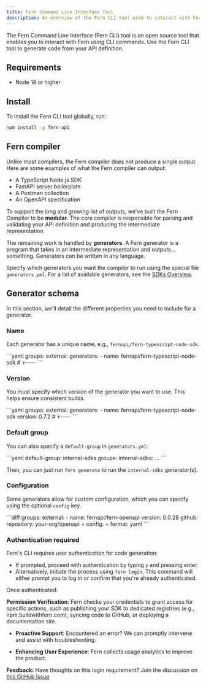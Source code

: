 ```yaml
---
title: Fern Command Line Interface Tool
description: An overview of the Fern CLI tool used to interact with Fern from the command line.
---
```


The Fern Command Line Interface (Fern CLI) tool is an open source tool that enables you to interact with Fern using CLI commands. Use the Fern CLI tool to generate code from your API definition.

## Requirements

- Node 18 or higher

## Install

To install the Fern CLI tool globally, run:

```bash
npm install -g fern-api
```

## Fern compiler

Unlike most compilers, the Fern compiler does not produce a single output. Here
are some examples of what the Fern compiler can output:

- A TypeScript Node.js SDK
- FastAPI server boilerplate
- A Postman collection
- An OpenAPI specification

To support the long and growing list of outputs, we've built the Fern Compiler
to be **modular**. The core compiler is responsible for parsing and validating
your API definition and producing the intermediate representation.

The remaining work is handled by **generators**. A Fern generator is a program
that takes in an intermediate representation and outputs... something. Generators can be written in any language.

Specify which generators you want the compiler to run using the special file
`generators.yml`. For a list of available generators, see the [SDKs Overview](/sdks/overview).

## Generator schema 

In this section, we'll detail the different properties you need to include for a
generator.

### Name

Each generator has a unique name, e.g., `fernapi/fern-typescript-node-sdk`.

<CodeBlock title="generators.yml">
```yaml
groups:
  external:
    generators:
      - name: fernapi/fern-typescript-node-sdk # <---
```
</CodeBlock>

### Version

You must specify which version of the generator you want to use. This helps
ensure consistent builds.

<CodeBlock title="generators.yml">
```yaml
groups:
  external:
    generators:
      - name: fernapi/fern-typescript-node-sdk
        version: 0.7.2 # <---
```
</CodeBlock>

### Default group

You can also specify a `default-group` in `generators.yml`:

<CodeBlock title="generators.yml">
```yaml
default-group: internal-sdks
groups:
  internal-sdks: ...
```
</CodeBlock>

Then, you can just run `fern generate` to run the `internal-sdks` generator(s).

### Configuration

Some generators allow for custom configuration, which you can specify using the optional `config` key.

<CodeBlock title="generators.yml">
```diff 
 groups:
   external:
       - name: fernapi/fern-openapi
         version: 0.0.28
         github:
           repository: your-org/openapi
+        config:
+          format: yaml
```
</CodeBlock>

### Authentication required

Fern's CLI requires user authentication for code generation:

- If prompted, proceed with authentication by typing `y` and pressing enter.
- Alternatively, initiate the process using `fern login`. This command will either prompt you to log in or confirm that you're already authenticated.

Once authenticated:

**Permission Verification**: Fern checks your credentials to grant access for specific actions, such as publishing your SDK to dedicated registries (e.g., npm.buildwithfern.com), syncing code to GitHub, or deploying a documentation site.

- **Proactive Support**: Encountered an error? We can promptly intervene and assist with troubleshooting.

- **Enhancing User Experience**: Fern collects usage analytics to improve the product.

**Feedback:** Have thoughts on this login requirement? Join the discussion on [this GitHub Issue](https://github.com/fern-api/fern/issues/2003)

